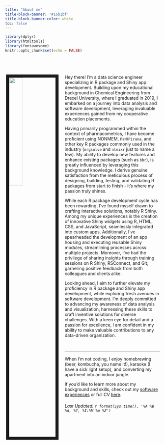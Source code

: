 ```yaml
---
title: "About me"
title-block-banner: '#16b1bf'
title-block-banner-color: white
toc: false
---
```


```r
library(dplyr)
library(htmltools)
library(fontawesome)
knitr::opts_chunk$set(echo = FALSE)
```

<br>

# <img src="www/assets/FB_profile.jpg" align="right" style="width:30%; margin-right: 20px; border:10px solid; float:left;"/>


Hey there! I'm a data science engineer specializing in R package and Shiny app development. Building upon my educational background in Chemical Engineering from Drexel University, where I graduated in 2019, I embarked on a journey into data analysis and software development, leveraging invaluable experiences gained from my cooperative education placements.

Having primarily programmed within the context of pharmacometrics, I have become proficient using NONMEM, `PsN`/`Pirana`, and other key R packages commonly used in the industry (`mrgsolve` and `nlmixr` just to name a few). My ability to develop new features and enhance existing packages (such as `bbr`), is greatly influenced by leveraging this background knowledge. I derive genuine satisfaction from the meticulous process of designing, building, testing, and validating R packages from start to finish - it's where my passion truly shines.

While each R package development cycle has been rewarding, I've found myself drawn to crafting interactive solutions, notably R Shiny. Among my unique experiences is the creation of innovative Shiny widgets using R, HTML, CSS, and JavaScript, seamlessly integrated into custom apps. Additionally, I've spearheaded the development of an app housing and executing reusable Shiny modules, streamlining processes across multiple projects. Moreover, I've had the privilege of sharing insights through training sessions on R Shiny, RSConnect, and Git, garnering positive feedback from both colleagues and clients alike.

Looking ahead, I aim to further elevate my proficiency in R package and Shiny app development, while exploring fresh avenues in software development. I'm deeply committed to advancing my awareness of data analysis and visualization, harnessing these skills to craft inventive solutions for diverse challenges. With a keen eye for detail and a passion for excellence, I am confident in my ability to make valuable contributions to any data-driven organization.

<br>
<hr>

When I'm not coding, I enjoy homebrewing (beer, kombucha, you name it!), karaoke (I have a sick light setup), and converting my apartment into an indoor jungle.

If you'd like to learn more about my background and skills, check out my <a href="software.html">software experiences</a> or full CV [here](files/Resume_new.pdf).


###### Last Updated: `r format(Sys.time(), '%A %B %d, %Y, %I:%M %p %Z')`